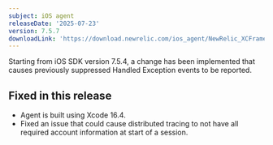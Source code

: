 ```yaml
---
subject: iOS agent
releaseDate: '2025-07-23'
version: 7.5.7
downloadLink: 'https://download.newrelic.com/ios_agent/NewRelic_XCFramework_Agent_7.5.7.zip'
---
```


<Callout variant="important">
Starting from iOS SDK version 7.5.4, a change has been implemented that causes previously suppressed Handled Exception events to be reported.
</Callout>

## Fixed in this release

* Agent is built using Xcode 16.4.
* Fixed an issue that could cause distributed tracing to not have all required account information at start of a session.
